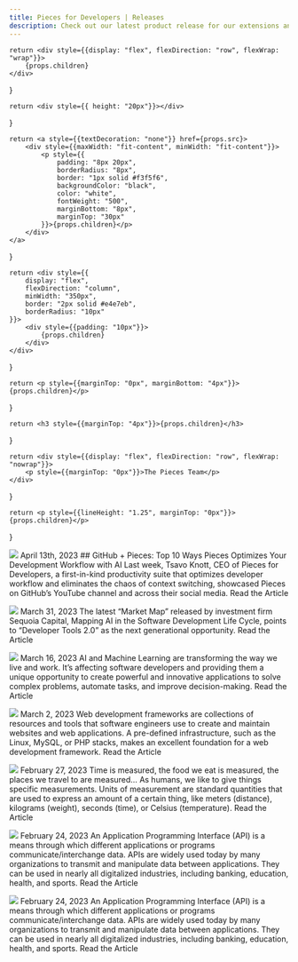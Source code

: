 ```yaml
---
title: Pieces for Developers | Releases
description: Check out our latest product release for our extensions and plugins and learn how to use never before seen features.
---
```


<link rel="canonical" href="https://docs.page/pieces-app/blogs" />


    return <div style={{display: "flex", flexDirection: "row", flexWrap: "wrap"}}>
        {props.children}
    </div>
}

    return <div style={{ height: "20px"}}></div>
}

    return <a style={{textDecoration: "none"}} href={props.src}>
        <div style={{maxWidth: "fit-content", minWidth: "fit-content"}}>
            <p style={{
                padding: "8px 20px",
                borderRadius: "8px",
                border: "1px solid #f3f5f6",
                backgroundColor: "black",
                color: "white",
                fontWeight: "500",
                marginBottom: "8px",
                marginTop: "30px"
            }}>{props.children}</p>
        </div>
    </a>
}

    return <div style={{
        display: "flex",
        flexDirection: "column",
        minWidth: "350px",
        border: "2px solid #e4e7eb",
        borderRadius: "10px"
    }}>
        <div style={{padding: "10px"}}>
            {props.children}
        </div>
    </div>
}

    return <p style={{marginTop: "0px", marginBottom: "4px"}}>{props.children}</p>
}

    return <h3 style={{marginTop: "4px"}}>{props.children}</h3>
}

    return <div style={{display: "flex", flexDirection: "row", flexWrap: "nowrap"}}>
        <p style={{marginTop: "0px"}}>The Pieces Team</p>
    </div>
}

    return <p style={{lineHeight: "1.25", marginTop: "0px"}}>{props.children}</p>
}




<MainContainer>
    <Card>
        <Image src="https://assets.website-files.com/6143afec68f555387049efb3/643831e5d0314b657bca90c3_top-10-ways_4e111091ac3bdd191ba1f047aa43d758_2000.jpeg" />
        <Date>April 13th, 2023</Date>
        ## GitHub + Pieces: Top 10 Ways Pieces Optimizes Your Development Workflow with AI
        <Author></Author>
        <Snip>Last week, Tsavo Knott, CEO of Pieces for Developers, a first-in-kind productivity suite that optimizes developer workflow and eliminates the chaos of context switching, showcased Pieces on GitHub’s YouTube channel and across their social media.</Snip>
        <ClickThrough src="/blog/github-pieces-top-10-highlights-how-pieces-optimizes-development-workflow">Read the Article</ClickThrough>
    </Card>
</MainContainer>

<Spacer></Spacer>

<MainContainer>
    <Card>
        <Image src="https://assets.website-files.com/6143afec68f555387049efb3/6426fba4bc3920539f73cd0b_dev-tools-20_6cdee8850847335040e7c722288101cb_2000.jpeg" />
        <Date>March 31, 2023</Date>
        <Title>Developer Tools 2.0: How Microsoft, Pieces for Developers, and Google are Leveraging Generative AI to Enhance their Suites</Title>
        <Author></Author>
        <Snip>The latest “Market Map” released by investment firm Sequoia Capital, Mapping AI in the Software Development Life Cycle, points to “Developer Tools 2.0” as the next generational opportunity.</Snip>
        <ClickThrough src="/blog/developer-tools-2-generative-ai">Read the Article</ClickThrough>
    </Card>
</MainContainer>

<Spacer></Spacer>

<MainContainer>
    <Card>
        <Image src="https://assets.website-files.com/6143afec68f555387049efb3/6413278cc8f8674946b70a71_openai-api_f9fcc810f099afaa098121a7ae8b8ed8_2000.jpeg" />
        <Date>March 16, 2023</Date>
        <Title>OpenAI API Supercharges Pieces for Developers</Title>
        <Author></Author>
        <Snip>AI and Machine Learning are transforming the way we live and work. It’s affecting software developers and providing them a unique opportunity to create powerful and innovative applications to solve complex problems, automate tasks, and improve decision-making. </Snip>
        <ClickThrough src="/blog/openai-api-supercharges-developer-workflow-pieces">Read the Article</ClickThrough>
    </Card>
</MainContainer>

<Spacer></Spacer>

<MainContainer>
    <Card>
        <Image src="https://assets.website-files.com/6143afec68f555387049efb3/6400c4824e8dcf47b48b2907_backend%2520frameworks_d8d7920a46cceba3fd252e8e57275b0c_2000-p-1080.jpeg" />
        <Date>March 2, 2023</Date>
        <Title>The Top 5 Backend Web Development Frameworks for 2023</Title>
        <Author></Author>
        <Snip>Web development frameworks are collections of resources and tools that software engineers use to create and maintain websites and web applications. A pre-defined infrastructure, such as the Linux, MySQL, or PHP stacks, makes an excellent foundation for a web development framework.</Snip>
        <ClickThrough src="/blog/top-backend-web-development-frameworks">Read the Article</ClickThrough>
    </Card>
</MainContainer>

<Spacer></Spacer>

<MainContainer>
    <Card>
        <Image src="https://assets.website-files.com/6143afec68f555387049efb3/63fcdaa8f9979771bb2f2e21_cssunits_327924109e361894bf17b97beddadfee_2000-p-1080.jpeg" />
        <Date>February 27, 2023</Date>
        <Title>Why CSS Units Matter to Your Responsive Website Designs</Title>
        <Author></Author>
        <Snip>Time is measured, the food we eat is measured, the places we travel to are measured… As humans, we like to give things specific measurements. Units of measurement are standard quantities that are used to express an amount of a certain thing, like meters (distance), kilograms (weight), seconds (time), or Celsius (temperature).</Snip>
        <ClickThrough src="/blog/css-units-responsive-website-designs">Read the Article</ClickThrough>
    </Card>
</MainContainer>

<Spacer></Spacer>

<MainContainer>
    <Card>
        <Image src="https://assets.website-files.com/6143afec68f555387049efb3/63f8df177a0772fe1adc180a_apimethods_7d1aa2168818794215b2faef72b2b689_2000-p-1080.jpeg" />
        <Date>February 24, 2023</Date>
        <Title>API Methods: A Practical Guide for All Developers</Title>
        <Author></Author>
        <Snip>An Application Programming Interface (API) is a means through which different applications or programs communicate/interchange data. APIs are widely used today by many organizations to transmit and manipulate data between applications. They can be used in nearly all digitalized industries, including banking, education, health, and sports.</Snip>
        <ClickThrough src="/blog/practical-guide-api-methods">Read the Article</ClickThrough>
    </Card>
</MainContainer>

<Spacer></Spacer>


<MainContainer>
    <Card>
        <Image src="https://assets.website-files.com/6143afec68f555387049efb3/63f8df177a0772fe1adc180a_apimethods_7d1aa2168818794215b2faef72b2b689_2000-p-1080.jpeg" />
        <Date>February 24, 2023</Date>
        <Title>A Guide to the Temporal API in JavaScript</Title>
        <Author></Author>
        <Snip>An Application Programming Interface (API) is a means through which different applications or programs communicate/interchange data. APIs are widely used today by many organizations to transmit and manipulate data between applications. They can be used in nearly all digitalized industries, including banking, education, health, and sports.</Snip>
        <ClickThrough src="/blog/practical-guide-api-methods">Read the Article</ClickThrough>
    </Card>
</MainContainer>

<Spacer></Spacer>
